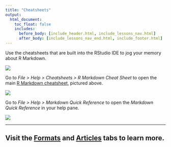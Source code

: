 ```yaml
---
title: "Cheatsheets"
output:
  html_document:
    toc_float: false
    includes:
      before_body: [include_header.html, include_lessons_nav.html]
      after_body: [include_lessons_nav_end.html, include_footer.html]
---
```


Use the cheatsheets that are built into the RStudio IDE to jog your memory about R Markdown.

[![](lesson-images/cheatsheets-1-cheatsheet.png)](https://github.com/rstudio/cheatsheets/raw/master/rmarkdown-2.0.pdf)
</br>

Go to *File > Help > Cheatsheets > R Markdown Cheat Sheet* to open the main [R Markdown cheatsheet](https://github.com/rstudio/cheatsheets/raw/master/rmarkdown-2.0.pdf), pictured above.

![](lesson-images/cheatsheets-2-path.png)
</br>

Go to *File > Help > Markdown Quick Reference* to open the *Markdown Quick Reference* in your help pane.

![](lesson-images/cheatsheets-3-quick-reference.png)
</br>

****

## Visit the [Formats](formats.html) and [Articles](articles.html) tabs to learn more.{.continue-link}
